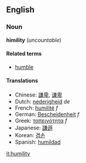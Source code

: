 ==English==
===Noun===
'''himility''' (''uncountable'')

====Related terms====
*[[humble]]

====Translations====
*Chinese: [[謙卑]], [[谦卑]]
*Dutch: [[nederigheid]] ''de''
*French: [[humilité]] ''f''
*German: [[Bescheidenheit]] ''f''
*Greek: [[ταπεινότητα]] ''f''
*Japanese: [[謙遜]]
*Korean: [[겸손]]
*Spanish: [[humildad]]

[[it:humility]]